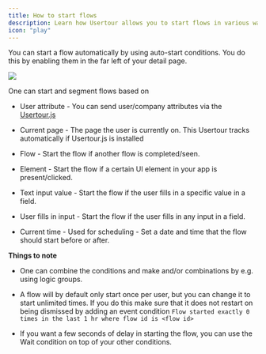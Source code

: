 ```yaml
---
title: How to start flows
description: Learn how Usertour allows you to start flows in various ways
icon: "play"
---
```


You can start a flow automatically by using auto-start conditions. You do this by enabling them in the far left of your detail page.

![](/images/conditions.png)

One can start and segment flows based on

* User attribute - You can send user/company attributes via the [Usertour.js](/developers/usertourjs-reference/installation/)

* Current page - The page the user is currently on. This Usertour tracks automatically if Usertour.js is installed

* Flow - Start the flow if another flow is completed/seen.

* Element - Start the flow if a certain UI element in your app is present/clicked.

* Text input value - Start the flow if the user fills in a specific value in a field.

* User fills in input - Start the flow if the user fills in any input in a field.

* Current time - Used for scheduling - Set a date and time that the flow should start before or after.

**Things to note**

* One can combine the conditions and make and/or combinations by e.g. using logic groups.

* A flow will by default only start once per user, but you can change it to start unlimited times. If you do this make sure that it does not restart on being dismissed by adding an event condition `Flow started exactly 0 times in the last 1 hr where flow id is <flow id>`

* If you want a few seconds of delay in starting the flow, you can use the Wait condition on top of your other conditions.